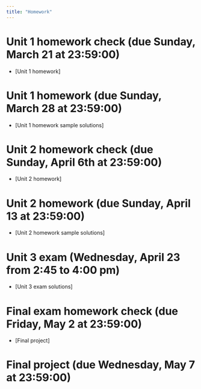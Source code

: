 ```yaml
---
title: "Homework"
---
```


# Unit 1 homework check (due Sunday, March 21 at 23:59:00)

  - [Unit 1 homework]

# Unit 1 homework (due Sunday, March 28 at 23:59:00) 

  - [Unit 1 homework sample solutions]
  
# Unit 2 homework check (due Sunday, April 6th at 23:59:00)  

  - [Unit 2 homework]
  
# Unit 2 homework (due Sunday, April 13 at 23:59:00) 

  - [Unit 2 homework sample solutions]

# Unit 3 exam (Wednesday, April 23 from 2:45 to 4:00 pm) 

  - [Unit 3 exam solutions]

# Final exam homework check (due Friday, May 2 at 23:59:00)

  - [Final project]

# Final project (due Wednesday, May 7 at 23:59:00) 

